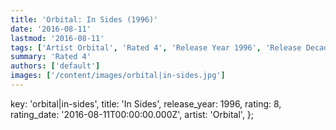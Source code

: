 ```yaml
---
title: 'Orbital: In Sides (1996)'
date: '2016-08-11'
lastmod: '2016-08-11'
tags: ['Artist Orbital', 'Rated 4', 'Release Year 1996', 'Release Decade 1990']
summary: 'Rated 4'
authors: ['default']
images: ['/content/images/orbital|in-sides.jpg']
---
```


  key: 'orbital|in-sides',
  title: 'In Sides',
  release_year: 1996,
  rating: 8,
  rating_date: '2016-08-11T00:00:00.000Z',
  artist: 'Orbital',
};

<MusicRating data={data} />
